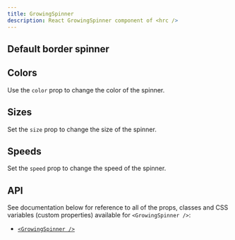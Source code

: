 ```yaml
---
title: GrowingSpinner
description: React GrowingSpinner component of <hrc />
---
```



## Default border spinner

<Demo layout="row">
  <Demos.GrowingSpinnerDefault />
</Demo>

<SourceCode code={defaultCode} title="growing-spinner-default.tsx" />

## Colors

Use the `color` prop to change the color of the spinner.

<Demo layout="grid" cols={3}>
  <Demos.GrowingSpinnerColors />
</Demo>

<SourceCode code={colorsCode} title="growing-spinner-colors.tsx" />

## Sizes

Set the `size` prop to change the size of the spinner.

<Demo layout="row">
  <Demos.GrowingSpinnerSizes />
</Demo>

<SourceCode code={sizesCode} title="growing-spinner-sizes.tsx" />

## Speeds

Set the `speed` prop to change the speed of the spinner.

<Demo layout="row">
  <Demos.GrowingSpinnerSpeeds />
</Demo>

<SourceCode code={speedsCode} title="growing-spinner-speeds.tsx" />

## API

See documentation below for reference to all of the props, classes and CSS
variables (custom properties) available for `<GrowingSpinner />`:

- [`<GrowingSpinner />`](/hrc/api/growing-spinner)

